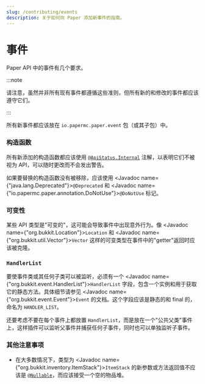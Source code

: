 ```yaml
---
slug: /contributing/events
description: 关于如何向 Paper 添加新事件的指南。
---
```


# 事件
Paper API 中的事件有几个要求。

:::note

请注意，虽然并非所有现有事件都遵循这些准则，但所有新的和修改的事件都应该遵守它们。

:::

所有新事件都应该放在 `io.papermc.paper.event` 包（或其子包）中。

### 构造函数

所有新添加的构造函数都应该使用 [`@ApiStatus.Internal`](https://javadoc.io/doc/org.jetbrains/annotations/latest/org/jetbrains/annotations/ApiStatus.Internal.html) 注解，以表明它们不被视为 API，可以随时更改而不会发出警告。

如果要替换的构造函数没有被移除，应该使用 <Javadoc name={"java.lang.Deprecated"}>`@Deprecated`</Javadoc> 和 <Javadoc name={"io.papermc.paper.annotation.DoNotUse"}>`@DoNotUse`</Javadoc> 标记。

### 可变性
某些 API 类型是"可变的"，这可能会导致事件中出现意外行为。像 <Javadoc name={"org.bukkit.Location"}>`Location`</Javadoc> 和 <Javadoc name={"org.bukkit.util.Vector"}>`Vector`</Javadoc> 这样的可变类型在事件中的"getter"返回时应该被克隆。

### `HandlerList`
要使事件类或其任何子类可以被监听，必须有一个 <Javadoc name={"org.bukkit.event.HandlerList"}>`HandlerList`</Javadoc> 字段，包含一个实例和用于获取它的静态方法。具体细节请参见 <Javadoc name={"org.bukkit.event.Event"}>`Event`</Javadoc> 的文档。这个字段应该是静态的和 final 的，命名为 `HANDLER_LIST`。

还要考虑不要在每个事件上都放置 `HandlerList`，而是放在一个"公共父类"事件上，这样插件可以监听父事件并捕获任何子事件，同时也可以单独监听子事件。

### 其他注意事项

* 在大多数情况下，类型为 <Javadoc name={"org.bukkit.inventory.ItemStack"}>`ItemStack`</Javadoc> 的新参数或方法返回值不应该是 [`@Nullable`](https://javadoc.io/doc/org.jspecify/jspecify/latest/org/jspecify/annotations/Nullable.html)，而应该接受一个空的物品堆。
